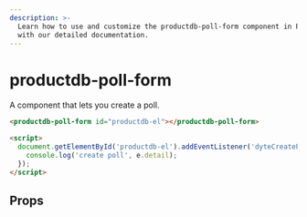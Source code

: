 ```yaml
---
description: >-
  Learn how to use and customize the productdb-poll-form component in ProductDB's UI Kit
  with our detailed documentation.
---
```


# productdb-poll-form

A component that lets you create a poll.

```html
<productdb-poll-form id="productdb-el"></productdb-poll-form>

<script>
  document.getElementById('productdb-el').addEventListener('dyteCreatePoll', (e) => {
    console.log('create poll', e.detail);
  });
</script>
```

## Props

<PropsTable of="productdb-poll-form" />

<head>
  <title>UI Kit productdb-poll-form</title>
</head>
